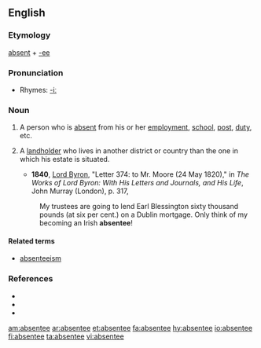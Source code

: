 ==English==

===Etymology===
[[absent]] + [[-ee]]

===Pronunciation===
*Rhymes: [[Rhymes:English:-iː|-iː]]

===Noun===
{{en-noun}}

# A person who is [[absent]] from his or her [[employment]], [[school]], [[post]], [[duty]], etc.
# {{context|especially|UK|historical}} A [[landholder]] who lives in another district or country than the one in which his estate is situated.
#*'''1840''', [[w:George_Byron,_6th_Baron_Byron|Lord Byron]], "Letter 374: to Mr. Moore (24 May 1820)," in ''The Works of Lord Byron: With His Letters and Journals, and His Life'', John Murray (London), p. 317,
#:My trustees are going to lend Earl Blessington sixty thousand pounds (at six per cent.) on a Dublin mortgage.  Only think of my becoming an Irish '''absentee'''!

====Related terms====
*[[absenteeism]]

===References===
*{{R:Webster 1828|absentee}}
*{{R:Webster 1913|absentee}}
*{{R:Dictionary.com|absentee}}

[[am:absentee]]
[[ar:absentee]]
[[et:absentee]]
[[fa:absentee]]
[[hy:absentee]]
[[io:absentee]]
[[fi:absentee]]
[[ta:absentee]]
[[vi:absentee]]
